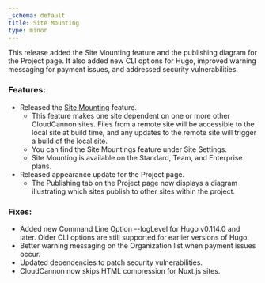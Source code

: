```yaml
---
_schema: default
title: Site Mounting
type: minor
---
```

This release added the Site Mounting feature and the publishing diagram for the Project page. It also added new CLI options for Hugo, improved warning messaging for payment issues, and addressed security vulnerabilities.

### Features:

* Released the <a target="_blank" href="/documentation/articles/site-mounting/">Site Mounting</a> feature.
  * This feature makes one site dependent on one or more other CloudCannon sites. Files from a remote site will be accessible to the local site at build time, and any updates to the remote site will trigger a build of the local site.
  * You can find the Site Mountings feature under Site Settings.
  * Site Mounting is available on the Standard, Team, and Enterprise plans.
* Released appearance update for the Project page.
  * The Publishing tab on the Project page now displays a diagram illustrating which sites publish to other sites within the project.

### Fixes:

* Added new Command Line Option --logLevel for Hugo v0.114.0 and later. Older CLI options are still supported for earlier versions of Hugo.
* Better warning messaging on the Organization list when payment issues occur.
* Updated dependencies to patch security vulnerabilities.
* CloudCannon now skips HTML compression for Nuxt.js sites.